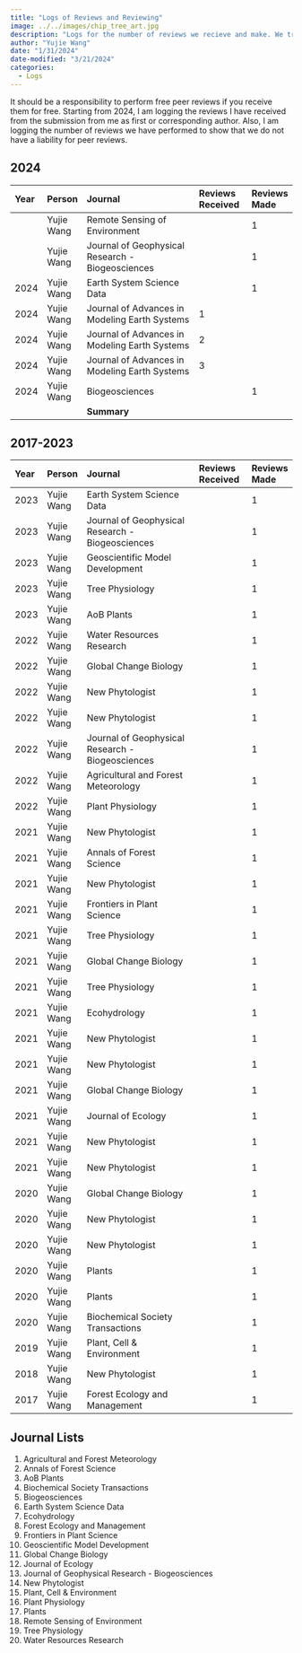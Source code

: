 ```yaml
---
title: "Logs of Reviews and Reviewing"
image: ../../images/chip_tree_art.jpg
description: "Logs for the number of reviews we recieve and make. We try to balance the two!"
author: "Yujie Wang"
date: "1/31/2024"
date-modified: "3/21/2024"
categories:
  - Logs
---
```


It should be a responsibility to perform free peer reviews if you receive them for free. Starting from 2024, I am logging the reviews I have received from the submission from me as first or corresponding author. Also, I am logging the number of reviews we have performed to show that we do not have a liability for peer reviews.

## 2024

| **Year** | **Person**  | **Journal**                                      | **Reviews Received** | **Reviews Made** |
|:---------|:------------|:-------------------------------------------------|:---------------------|:-----------------|
|          | Yujie Wang  | Remote Sensing of Environment                    |                      | 1                |
|          | Yujie Wang  | Journal of Geophysical Research - Biogeosciences |                      | 1                |
| 2024     | Yujie Wang  | Earth System Science Data                        |                      | 1                |
| 2024     | Yujie Wang  | Journal of Advances in Modeling Earth Systems    | 1                    |                  |
| 2024     | Yujie Wang  | Journal of Advances in Modeling Earth Systems    | 2                    |                  |
| 2024     | Yujie Wang  | Journal of Advances in Modeling Earth Systems    | 3                    |                  |
| 2024     | Yujie Wang  | Biogeosciences                                   |                      | 1                |
|          |             | **Summary**                                      |                      |                  |

## 2017-2023

| **Year** | **Person**  | **Journal**                                      | **Reviews Received** | **Reviews Made** |
|:---------|:------------|:-------------------------------------------------|:---------------------|:-----------------|
| 2023     | Yujie Wang  | Earth System Science Data                        |                      | 1                |
| 2023     | Yujie Wang  | Journal of Geophysical Research - Biogeosciences |                      | 1                |
| 2023     | Yujie Wang  | Geoscientific Model Development                  |                      | 1                |
| 2023     | Yujie Wang  | Tree Physiology                                  |                      | 1                |
| 2023     | Yujie Wang  | AoB Plants                                       |                      | 1                |
| 2022     | Yujie Wang  | Water Resources Research                         |                      | 1                |
| 2022     | Yujie Wang  | Global Change Biology                            |                      | 1                |
| 2022     | Yujie Wang  | New Phytologist                                  |                      | 1                |
| 2022     | Yujie Wang  | New Phytologist                                  |                      | 1                |
| 2022     | Yujie Wang  | Journal of Geophysical Research - Biogeosciences |                      | 1                |
| 2022     | Yujie Wang  | Agricultural and Forest Meteorology              |                      | 1                |
| 2022     | Yujie Wang  | Plant Physiology                                 |                      | 1                |
| 2021     | Yujie Wang  | New Phytologist                                  |                      | 1                |
| 2021     | Yujie Wang  | Annals of Forest Science                         |                      | 1                |
| 2021     | Yujie Wang  | New Phytologist                                  |                      | 1                |
| 2021     | Yujie Wang  | Frontiers in Plant Science                       |                      | 1                |
| 2021     | Yujie Wang  | Tree Physiology                                  |                      | 1                |
| 2021     | Yujie Wang  | Global Change Biology                            |                      | 1                |
| 2021     | Yujie Wang  | Tree Physiology                                  |                      | 1                |
| 2021     | Yujie Wang  | Ecohydrology                                     |                      | 1                |
| 2021     | Yujie Wang  | New Phytologist                                  |                      | 1                |
| 2021     | Yujie Wang  | New Phytologist                                  |                      | 1                |
| 2021     | Yujie Wang  | Global Change Biology                            |                      | 1                |
| 2021     | Yujie Wang  | Journal of Ecology                               |                      | 1                |
| 2021     | Yujie Wang  | New Phytologist                                  |                      | 1                |
| 2021     | Yujie Wang  | New Phytologist                                  |                      | 1                |
| 2020     | Yujie Wang  | Global Change Biology                            |                      | 1                |
| 2020     | Yujie Wang  | New Phytologist                                  |                      | 1                |
| 2020     | Yujie Wang  | New Phytologist                                  |                      | 1                |
| 2020     | Yujie Wang  | Plants                                           |                      | 1                |
| 2020     | Yujie Wang  | Plants                                           |                      | 1                |
| 2020     | Yujie Wang  | Biochemical Society Transactions                 |                      | 1                |
| 2019     | Yujie Wang  | Plant, Cell & Environment                        |                      | 1                |
| 2018     | Yujie Wang  | New Phytologist                                  |                      | 1                |
| 2017     | Yujie Wang  | Forest Ecology and Management                    |                      | 1                |

## Journal Lists
1. Agricultural and Forest Meteorology
1. Annals of Forest Science
1. AoB Plants
1. Biochemical Society Transactions
1. Biogeosciences
1. Earth System Science Data
1. Ecohydrology
1. Forest Ecology and Management
1. Frontiers in Plant Science
1. Geoscientific Model Development
1. Global Change Biology
1. Journal of Ecology
1. Journal of Geophysical Research - Biogeosciences
1. New Phytologist
1. Plant, Cell & Environment
1. Plant Physiology
1. Plants
1. Remote Sensing of Environment
1. Tree Physiology
1. Water Resources Research
